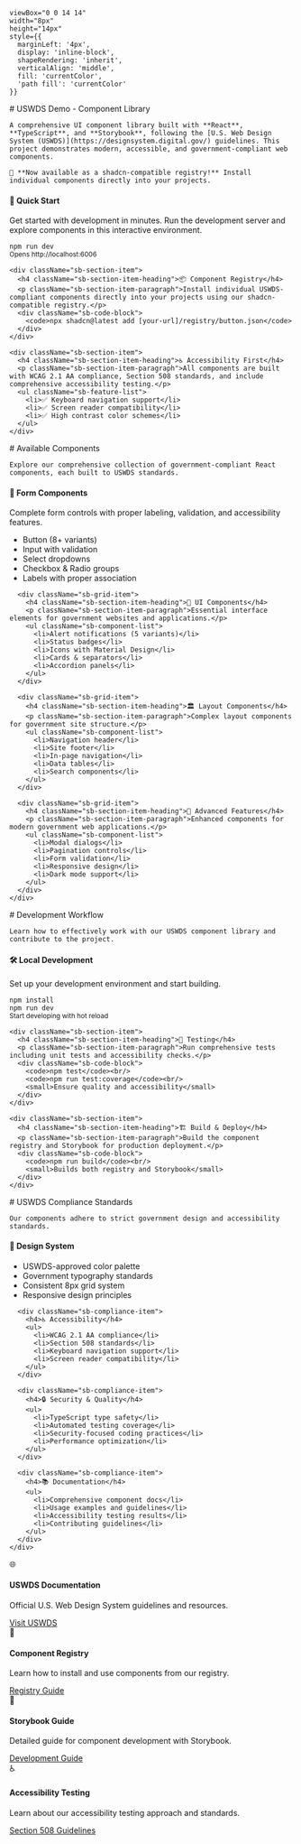 
    viewBox="0 0 14 14" 
    width="8px" 
    height="14px" 
    style={{ 
      marginLeft: '4px',
      display: 'inline-block',
      shapeRendering: 'inherit',
      verticalAlign: 'middle',
      fill: 'currentColor',
      'path fill': 'currentColor'
    }}
>
  <path d="m11.1 7.35-5.5 5.5a.5.5 0 0 1-.7-.7L10.04 7 4.9 1.85a.5.5 0 1 1 .7-.7l5.5 5.5c.2.2.2.5 0 .7Z" />
</svg>

<Meta title="Welcome" />

<div className="sb-container">
  <div className='sb-section-title'>
    # USWDS Demo - Component Library

    A comprehensive UI component library built with **React**, **TypeScript**, and **Storybook**, following the [U.S. Web Design System (USWDS)](https://designsystem.digital.gov/) guidelines. This project demonstrates modern, accessible, and government-compliant web components.

    🎯 **Now available as a shadcn-compatible registry!** Install individual components directly into your projects.
  </div>
  
  <div className="sb-section">
    <div className="sb-section-item">
      <h4 className="sb-section-item-heading">🚀 Quick Start</h4>
      <p className="sb-section-item-paragraph">Get started with development in minutes. Run the development server and explore components in this interactive environment.</p>
      <div className="sb-code-block">
        <code>npm run dev</code><br/>
        <small>Opens http://localhost:6006</small>
      </div>
    </div>
    
    <div className="sb-section-item">
      <h4 className="sb-section-item-heading">📦 Component Registry</h4>
      <p className="sb-section-item-paragraph">Install individual USWDS-compliant components directly into your projects using our shadcn-compatible registry.</p>
      <div className="sb-code-block">
        <code>npx shadcn@latest add [your-url]/registry/button.json</code>
      </div>
    </div>
    
    <div className="sb-section-item">
      <h4 className="sb-section-item-heading">♿ Accessibility First</h4>
      <p className="sb-section-item-paragraph">All components are built with WCAG 2.1 AA compliance, Section 508 standards, and include comprehensive accessibility testing.</p>
      <ul className="sb-feature-list">
        <li>✅ Keyboard navigation support</li>
        <li>✅ Screen reader compatibility</li>
        <li>✅ High contrast color schemes</li>
      </ul>
    </div>
  </div>
</div>

<div className="sb-container">
  <div className='sb-section-title'>
    # Available Components

    Explore our comprehensive collection of government-compliant React components, each built to USWDS standards.
  </div>

  <div className="sb-section">
    <div className="sb-features-grid">
      <div className="sb-grid-item">
        <h4 className="sb-section-item-heading">🔘 Form Components</h4>
        <p className="sb-section-item-paragraph">Complete form controls with proper labeling, validation, and accessibility features.</p>
        <ul className="sb-component-list">
          <li>Button (8+ variants)</li>
          <li>Input with validation</li>
          <li>Select dropdowns</li>
          <li>Checkbox & Radio groups</li>
          <li>Labels with proper association</li>
        </ul>
      </div>
      
      <div className="sb-grid-item">
        <h4 className="sb-section-item-heading">📱 UI Components</h4>
        <p className="sb-section-item-paragraph">Essential interface elements for government websites and applications.</p>
        <ul className="sb-component-list">
          <li>Alert notifications (5 variants)</li>
          <li>Status badges</li>
          <li>Icons with Material Design</li>
          <li>Cards & separators</li>
          <li>Accordion panels</li>
        </ul>
      </div>
      
      <div className="sb-grid-item">
        <h4 className="sb-section-item-heading">🏛️ Layout Components</h4>
        <p className="sb-section-item-paragraph">Complex layout components for government site structure.</p>
        <ul className="sb-component-list">
          <li>Navigation header</li>
          <li>Site footer</li>
          <li>In-page navigation</li>
          <li>Data tables</li>
          <li>Search components</li>
        </ul>
      </div>
      
      <div className="sb-grid-item">
        <h4 className="sb-section-item-heading">🎨 Advanced Features</h4>
        <p className="sb-section-item-paragraph">Enhanced components for modern government web applications.</p>
        <ul className="sb-component-list">
          <li>Modal dialogs</li>
          <li>Pagination controls</li>
          <li>Form validation</li>
          <li>Responsive design</li>
          <li>Dark mode support</li>
        </ul>
      </div>
    </div>
  </div>
</div>

<div className="sb-container">
  <div className='sb-section-title'>
    # Development Workflow

    Learn how to effectively work with our USWDS component library and contribute to the project.
  </div>

  <div className="sb-section">
    <div className="sb-section-item">
      <h4 className="sb-section-item-heading">🛠️ Local Development</h4>
      <p className="sb-section-item-paragraph">Set up your development environment and start building.</p>
      <div className="sb-code-block">
        <code>npm install</code><br/>
        <code>npm run dev</code><br/>
        <small>Start developing with hot reload</small>
      </div>
    </div>
    
    <div className="sb-section-item">
      <h4 className="sb-section-item-heading">🧪 Testing</h4>
      <p className="sb-section-item-paragraph">Run comprehensive tests including unit tests and accessibility checks.</p>
      <div className="sb-code-block">
        <code>npm test</code><br/>
        <code>npm run test:coverage</code><br/>
        <small>Ensure quality and accessibility</small>
      </div>
    </div>
    
    <div className="sb-section-item">
      <h4 className="sb-section-item-heading">🏗️ Build & Deploy</h4>
      <p className="sb-section-item-paragraph">Build the component registry and Storybook for production deployment.</p>
      <div className="sb-code-block">
        <code>npm run build</code><br/>
        <small>Builds both registry and Storybook</small>
      </div>
    </div>
  </div>
</div>

<div className="sb-container">
  <div className='sb-section-title'>
    # USWDS Compliance Standards

    Our components adhere to strict government design and accessibility standards.
  </div>

  <div className="sb-section">
    <div className="sb-compliance-grid">
      <div className="sb-compliance-item">
        <h4>🎨 Design System</h4>
        <ul>
          <li>USWDS-approved color palette</li>
          <li>Government typography standards</li>
          <li>Consistent 8px grid system</li>
          <li>Responsive design principles</li>
        </ul>
      </div>
      
      <div className="sb-compliance-item">
        <h4>♿ Accessibility</h4>
        <ul>
          <li>WCAG 2.1 AA compliance</li>
          <li>Section 508 standards</li>
          <li>Keyboard navigation support</li>
          <li>Screen reader compatibility</li>
        </ul>
      </div>
      
      <div className="sb-compliance-item">
        <h4>🔒 Security & Quality</h4>
        <ul>
          <li>TypeScript type safety</li>
          <li>Automated testing coverage</li>
          <li>Security-focused coding practices</li>
          <li>Performance optimization</li>
        </ul>
      </div>
      
      <div className="sb-compliance-item">
        <h4>📚 Documentation</h4>
        <ul>
          <li>Comprehensive component docs</li>
          <li>Usage examples and guidelines</li>
          <li>Accessibility testing results</li>
          <li>Contributing guidelines</li>
        </ul>
      </div>
    </div>
  </div>
</div>

<div className="sb-section sb-resources">
  <div className="sb-section-item">
    <div className="sb-resource-icon">🌐</div>
    <div>
      <h4>USWDS Documentation</h4>
      <p>Official U.S. Web Design System guidelines and resources.</p>
      <a href="https://designsystem.digital.gov/" target="_blank">
        Visit USWDS<RightArrow />
      </a>
    </div>
  </div>
  
  <div className="sb-section-item">
    <div className="sb-resource-icon">📖</div>
    <div>
      <h4>Component Registry</h4>
      <p>Learn how to install and use components from our registry.</p>
      <a href="./REGISTRY_USAGE.md" target="_blank">
        Registry Guide<RightArrow />
      </a>
    </div>
  </div>
  
  <div className="sb-section-item">
    <div className="sb-resource-icon">🧪</div>
    <div>
      <h4>Storybook Guide</h4>
      <p>Detailed guide for component development with Storybook.</p>
      <a href="./STORYBOOK_GUIDE.md" target="_blank">
        Development Guide<RightArrow />
      </a>
    </div>
  </div>
  
  <div className="sb-section-item">
    <div className="sb-resource-icon">♿</div>
    <div>
      <h4>Accessibility Testing</h4>
      <p>Learn about our accessibility testing approach and standards.</p>
      <a href="https://www.section508.gov/" target="_blank">
        Section 508 Guidelines<RightArrow />
      </a>
    </div>
  </div>
</div>

<style>
  {`
  .sb-container {
    margin-bottom: 48px;
  }

  .sb-section {
    width: 100%;
    display: flex;
    flex-direction: row;
    gap: 20px;
  }

  .sb-section-title {
    margin-bottom: 32px;
  }

  .sb-section a:not(h1 a, h2 a, h3 a) {
    font-size: 14px;
  }

  .sb-section-item, .sb-grid-item {
    flex: 1;
    display: flex;
    flex-direction: column;
  }

  .sb-section-item-heading {
    padding-top: 20px !important;
    padding-bottom: 5px !important;
    margin: 0 !important;
  }
  
  .sb-section-item-paragraph {
    margin: 0;
    padding-bottom: 10px;
  }

  .sb-features-grid {
    display: grid;
    grid-template-columns: repeat(2, 1fr);
    grid-gap: 32px 20px;
  }

  .sb-compliance-grid {
    display: grid;
    grid-template-columns: repeat(2, 1fr);
    grid-gap: 32px 20px;
  }

  .sb-compliance-item h4 {
    margin-bottom: 12px;
    color: #005ea2;
  }

  .sb-compliance-item ul {
    margin: 0;
    padding-left: 16px;
    list-style-type: none;
  }

  .sb-compliance-item li {
    margin-bottom: 8px;
    position: relative;
  }

  .sb-compliance-item li:before {
    content: "✓";
    color: #00a91c;
    font-weight: bold;
    position: absolute;
    left: -16px;
  }

  .sb-code-block {
    background: #f1f3f4;
    border: 1px solid #dfe1e2;
    border-radius: 4px;
    padding: 16px;
    font-family: 'Roboto Mono', monospace;
    margin: 12px 0;
  }

  .sb-code-block code {
    background: none;
    font-size: 14px;
    color: #1b1b1b;
  }

  .sb-code-block small {
    color: #71767a;
    font-size: 12px;
  }

  .sb-feature-list, .sb-component-list {
    margin: 12px 0;
    padding-left: 0;
    list-style: none;
  }

  .sb-feature-list li, .sb-component-list li {
    margin-bottom: 8px;
    padding-left: 16px;
    position: relative;
  }

  .sb-component-list li:before {
    content: "•";
    color: #005ea2;
    position: absolute;
    left: 0;
  }

  .sb-resources {
    display: grid;
    grid-template-columns: repeat(2, 1fr);
    grid-gap: 24px;
    margin-top: 48px;
    padding-top: 48px;
    border-top: 1px solid #dfe1e2;
  }

  .sb-resource-icon {
    font-size: 24px;
    margin-bottom: 12px;
  }

  .sb-resources h4 {
    margin: 0 0 8px 0;
    color: #1b1b1b;
  }

  .sb-resources p {
    margin: 0 0 12px 0;
    color: #71767a;
    font-size: 14px;
  }

  @media screen and (max-width: 800px) {
    .sb-features-grid, .sb-compliance-grid {
      grid-template-columns: repeat(1, 1fr);
    }
    
    .sb-resources {
      grid-template-columns: repeat(1, 1fr);
    }
  }

  @media screen and (max-width: 600px) {
    .sb-section {
      flex-direction: column;
    }

    .sb-features-grid, .sb-compliance-grid {
      grid-template-columns: repeat(1, 1fr);
    }

    .sb-resources {
      grid-template-columns: repeat(1, 1fr);
    }
  }
  `}
</style>
